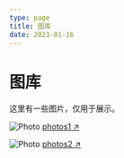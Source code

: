 ```yaml
---
type: page
title: 图库
date: 2023-01-16
---
```


# 图库

这里有一些图片，仅用于展示。


<Image
  src="/images/AuntieAnne's.jpg"
  alt="Photo"
  width={1125}
  height={750}
  priority
  className="next-image"
/>
[photos1 ↗ ](https://cdn.nlark.com/yuque/0/2023/jpeg/126467/1673885998915-fdf6ce37-f39f-4991-8597-938914694f60.jpeg)

<Image
  src="/images/MikePerham.png"
  alt="Photo"
  width={1125}
  height={750}
  priority
  className="next-image"
/>
[photos2 ↗ ](https://cdn.nlark.com/yuque/0/2022/png/126467/1668588401805-71e55e30-c8fb-4288-9c34-4702b5bbdfda.png?x-oss-process=image%2Fresize%2Cw_1500%2Climit_0)
